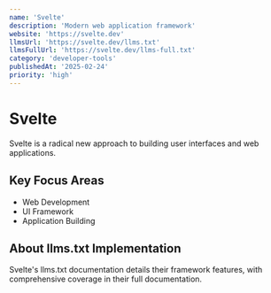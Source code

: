 ```yaml
---
name: 'Svelte'
description: 'Modern web application framework'
website: 'https://svelte.dev'
llmsUrl: 'https://svelte.dev/llms.txt'
llmsFullUrl: 'https://svelte.dev/llms-full.txt'
category: 'developer-tools'
publishedAt: '2025-02-24'
priority: 'high'
---
```


# Svelte

Svelte is a radical new approach to building user interfaces and web applications.

## Key Focus Areas

- Web Development
- UI Framework
- Application Building

## About llms.txt Implementation

Svelte's llms.txt documentation details their framework features, with comprehensive coverage in their full documentation.
